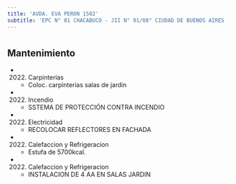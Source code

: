 ```yaml
---
title: 'AVDA. EVA PERON 1502'
subtitle: 'EPC N° 01 CHACABUCO - JII N° 01/08° CIUDAD DE BUENOS AIRES - CENS N° 30'
---
```


#


## Mantenimiento

*  (2022) Carpinterías 
    + Coloc. carpinterias salas de jardin

*  (2022) Incendio 
    + SSTEMA DE PROTECCIÓN CONTRA INCENDIO

*  (2022) Electricidad 
    + RECOLOCAR REFLECTORES EN FACHADA

*  (2022) Calefaccion y Refrigeracion 
    + Estufa de 5700kcal.

*  (2022) Calefaccion y Refrigeracion 
    + INSTALACION DE 4 AA EN SALAS JARDIN




